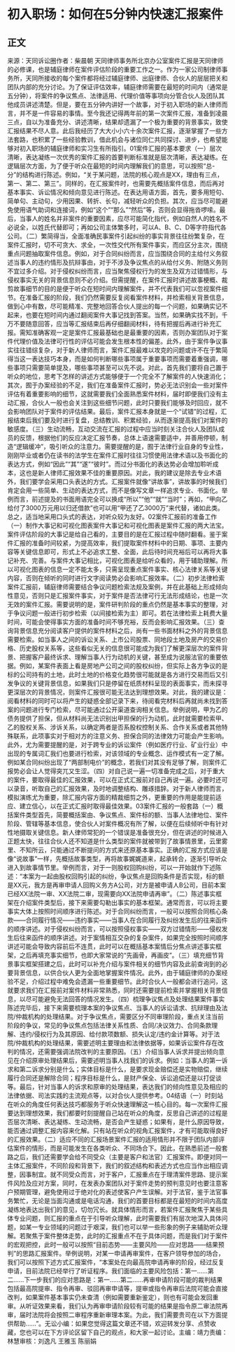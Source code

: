 # 初入职场：如何在5分钟内快速汇报案件
## 正文
来源：天同诉讼圈作者：柴晨朝 天同律师事务所北京办公室案件汇报是天同律师的必修课，也是辅庭律师在案件评估阶段的重要工作之一。作为一家公司制律师事务所，天同所接收的每个案件都将经过辅庭律师、出庭律师、合伙人的层层把关和团队内部的充分讨论。为了保证评估效率，辅庭律师需要在最短的时间内（通常是五分钟），将案件的争议焦点、法律适用、代理价值等事项向分管合伙人及团队其他成员讲述清楚。但是，要在五分钟内讲好一个故事，对于初入职场的新人律师而言，并不是一件容易的事情。至今我还记得两年前的第一次案件汇报，准备到凌晨三点，自以为准备充分、讲述清晰，结果却遗漏了一个极为重要的背景事实，致使汇报结果不尽人意。此后我经历了大大小小六十余次案件汇报，逐渐掌握了一些方法套路，也积累了一些经验教训，借此机会与诸位同仁共同探讨、进步，也希望能够对初入职场的辅庭律师和实习生有所指引。01案件汇报的基本要求（一）层次清晰，表达凝练一次优秀的案件汇报的首要判断标准就是层次清晰，表达凝练。在逻辑层次方面，为了便于听众在最短的时间内理解我们的意思，可以按照“总-分”的结构进行陈述。例如，“关于某问题，法院的核心观点是XX，理由有三点，第一、第二、第三”。同样的，在汇报案件时，也需要先概括案件信息，而后再对基本事实、诉讼情况和倾向意见进行陈述。在表达用语方面，首先，要多用短句、简单句、主动句，少用因果、转折、长句，减轻听众的负担。其次，应当尽可能避免使用语气助词和连接词，例如“这个”“那么”“然后”等，否则会显得拖沓啰嗦。最后，当事人的姓名并非案件的重要因素，应尽可能简化指代，例如自然人的姓名不必说全，以姓氏代替即可；再如公司主体繁多时，可以A、B、C、D等字符指代各公司。（二）繁简得当，全面准确民事案件引起纠纷的事实背景往往纷繁复杂，在案件汇报时，切不可贪大、求全，一次性交代所有案件事实，而应区分主次，围绕重点问题抽取案件信息。例如，对于合同纠纷而言，应当围绕合同的主给付义务叙述当事人的违约情形及抗辩事由，对于不涉及争议焦点的从给付义务、附随义务则不宜过多介绍。对于侵权纠纷而言，应当聚焦侵权行为的发生及双方过错情形，与侵权事实无关的背景信息则不必介绍。但需提醒，在案件汇报时讲述故事梗概、裁剪故事细节的目的是便于听众在短时间内理解案件，并不代表我们可以忽视案件细节。在准备汇报的阶段，我们仍然需要反复阅看案件材料，并检索相关背景信息，做到心中有数，尽可能精准、完整地回答合伙人提出的每一个问题，如果确实记不起来，也要在短时间内通过翻阅案件大事记找到答案。当然，如果确实找不到，千万不要随意回答，应当等汇报结束后再仔细翻阅材料，待有把握后再进行补充汇报。需知准确客观一定是案件汇报最基础也是最重要的因素，否则办案团队对于案件代理价值及法律可行性的评估可能会发生根本性的偏差。此外，由于案件争议事实往往错综复杂，对于新人律师而言，案件汇报最难以攻克的问题或许不在于繁简得当这一表达技巧本身，而是如何判断哪些事项属于重要事项而需要着重强调，哪些事项只需要简单提及，哪些事项甚至可以先不说。对此，首先我们要将自己置于听众的地位，思考下怎样的讲述方式能够便于一个完全不了解案件的人快速消化；其次，囿于办案经验的不足，我们在准备案件汇报时，势必无法识别会一些对案件评估有着重要影响的细节，这就需要我们全面熟悉案件材料，届时即便我们没有主动汇报，合伙人一般也会关注到这些细节问题，此时只要我们能够及时回应，就不会影响团队对于案件的评估结果。最后，案件汇报本身就是一个“试错”的过程，汇报结束后我们要及时进行复盘，总结教训、积累经验，从而逐渐提高我们对案件的敏感度。（三）生动流畅，互动交流在汇报的过程中应当时刻关注合伙人及团队成员的反馈，根据他们的反应决定汇报节奏，总体上语速需要适中，并善用停顿，制造“逻辑缓冲”，吸引听众的注意力。需要提醒的是，囿于法律行业自身的专业性，刚刚毕业或者仍在读书的法学生在案件汇报时往往习惯使用法律术语以及书面化的表达方式，例如“因此”“其”“遂”“彼时”。而过分书面化的表达势必会增加聆听成本，这也是新人律师汇报效果不佳的重要原因。对此，我的建议是除去专业术语外，我们要学会采用口头表达的方式。汇报案件就像“讲故事”，讲故事的时候我们肯定会用一些简单、生动的表达方式，而不是像写文章一样追求专业、书面化。举例而言，前述提及的书面用语完全可以换成“所以”“他”“就”“当时”；再如，“甲向乙给付了3000万元用以归还借款”也可以用“甲还了乙3000万”来代替，诸如此类。总之，适当地采用口头式的表达，对听众较为友好。02案件汇报前的准备工作（一）制作大事记和可视化图表案件大事记和可视化图表是案件汇报的两大法宝。案件评估阶段的大事记是给自己看的，主要目的是在汇报过程中随时翻看。鉴于案件汇报的准备时间较紧，为提高效率，我们提取案件材料中的日期、事项、主要内容等关键信息即可，形式上不必追求工整、全面，此后待时间充裕后可以再将大事记补充、完善。与案件大事记相比，可视化图表是给听众看的，用于辅助理解。所以可视化图表的信息一定不能太多，只需呈现重点案件事实、核心法律关系等关键内容，否则在倾听的同时进行文字阅读势必会影响汇报效率。（二）初步法律检索案件汇报前，辅庭律师需要结合争议问题检索法规及案例，并在此基础上形成倾向性意见，否则只是汇报案件事实，对于案件是否法律可行无法形成结论，也是一次无效的案件汇报。需要说明的是，案件研判阶段的重点仍然是基本事实的整理，对于争议问题一般进行初步检索（以间接检索为主）即可。若在法律检索上耗费大量时间，可能会使得事实方面的准备时间不够充裕，反而会影响汇报效果。（三）查询背景信息充分阅读客户提供的案件材料之后，尚有一些书面材料之外的背景信息需要检索。如当事人之间的诉讼关系、上市公司股票、同地段土地及房产的交易价格、历史股权关系等，这些看似无关的信息很可能成为我们了解更深层次的案件背景、把握客户最终诉求、理解当事人行为动机的关键，甚至成为说服法官的重要依据。例如，某案件表面上看是房地产公司之间的股权纠纷，但实际上各方争议的是标的公司持有的土地，此时土地的价格变化趋势很可能就是各方进行交易而后又引发争议的关键背景信息，如果我们只是停留在纸质材料呈现的表面事实，而未探寻更深层次的背景情况，则案件汇报很可能无法达到理想效果。对此，我的建议是：阅看材料的同时可以将产生的疑惑全部记录下来，待阅看完材料后再就尚未找到答案的问题进行专门检索，尽可能通过公开渠道查询相关信息。举例说明，甲为乙的债务提供了担保，但从材料尚无法识别出甲担保的行为动机，此时就需要检索甲、乙的股权关系、涉诉关系，以确定两者是否系股权控制关系、合作关系或者其他特殊联系，此项事实对于相对方的注意义务、担保合同的法律效力可能会产生影响。此外，尤为需要提醒的是，对于跨专业的诉讼案件（例如医疗行业、矿业行业）中出现的专属词汇我们也要进行检索，对该领域的专业概念、运作模式有一定了解。例如某合同纠纷出现了“两部制电价”的概念，若我们对其没有足够了解，则案件汇报势必会让人觉得突兀又生涩。（四）对自己说一遍一切准备完成之后，对于重大的案件，要取得最佳的汇报效果，可以在正式汇报前对自己再说一遍。必要时还可以录音，听取自己的汇报效果，及时地调整结构、雕琢措辞。对于新人律师而言，模拟演练尤为重要，除汇报内容方面的精裁细剪之外，更重要的作用是能提前适应、建立信心，以在正式汇报时取得最佳效果。03案件汇报的一般套路（一）概括案件类型首先，简要概括案由、争议焦点、案件标的额、当事人法律地位、案件阶段、管辖等基本信息，使合伙人对案件概况有所了解，以便在后续倾听中有针对性地摄取关键信息。新人律师常犯的一个错误是准备很充分，但在讲述的时候进入正题太快，往往合伙人还不知道是什么类型的案件就被带到了故事情景里，云里雾里、不知所云，只能通过不断提问的方式来还原基本事实。正确的汇报方式应该是像“说故事”一样，先概括故事类型，再将故事娓娓道来，起承转合，逐渐引导听众进入到故事情节里。举例而言，对于一则股权回购纠纷，可以一开始就作下述陈述：“本案为一起由股权回购引起的纠纷，争议焦点是回购条件是否实现，标的额是XX元，我方是再审申请人回购义务方A公司，对方是被申请人B公司，目前本案已经XX法院一审、XX法院二审，现需要向XX法院申请再审”。（二）陈述事实框架在介绍案件类型后，接下来需要勾勒出事实的基本框架。通常而言，可以将主要事实大体上按照时间顺序进行陈述。对于合同纠纷而言，一般可以按照合同核心条款——合同履行情况——违约事实——当事人在合同履行及纠纷发生后的往来函件的顺序讲述。对于侵权纠纷而言，可以按照侵权事实——双方过错情形——侵权发生后往来函件的顺序讲述。对于案情相互交杂的复杂案件，如果完全按照时间顺序讲述可能会导致内容前后不连贯，此时可以在概括基本案情后分焦点讲述事实框架，之后再填充事实细节，也即大家常说的“先画骨，再画皮”。（三）填充细节背景事实框架搭建之后，此时可以补充介绍与案件相关的细节内容及此前查询到的必要背景信息，以供合伙人更为全面地掌握案件情况。此外，由于辅庭律师的办案经验不足，介绍过程中难免会遗漏一些重要细节。此时合伙人一般都会进行追问，这就要求我们在汇报前对案件材料非常熟悉，同时还需要提前检索并掌握相关背景信息，以尽可能避免无法回答的情况发生。（四）梳理争议焦点及处理结果案件事实陈述完毕后，接下来需要梳理本案的争议焦点、当事人的诉讼请求、抗辩理由及法院/仲裁机构的处理结果。对于争议焦点，需要区分不同审理阶段，重点关注当前阶段的争议，常见的争议焦点包括法律关系性质、合同/决议效力、合同条款理解、违约/侵权行为及其原因、给付款项数额、损失认定/违约金计算等。对于法院/仲裁机构的处理结果，需要述明主要理由和法律依据等，如果诉讼案件存在改判的情况，还需要强调法院改判的主要原因。（五）介绍当事人诉求并提出倾向意见在介绍原审处理结果后，需要述明当事人找我们的诉求。例如：当事人的第一诉求和第二诉求分别是什么；实体目标是什么，是要求现金赔偿还是实物赔偿，继续履行合同还是解除合同；程序目标是什么，是财产保全、诉讼追偿还是以打促谈等。最后，针对当事人的诉求和原审的处理结果，表达我们的倾向性意见及相应的法律依据、司法实践的主流观点等，以对合伙人提供参考。04结语（一）时刻站在听众的角度任何表达技巧都服务于听众快速理解这一核心目的。每一次案件汇报要达到理想效果，我们都要时刻提醒自己站在听众的角度，反思自己讲述的过程是否层次清晰、表达凝练、生动流畅，是否会产生疑惑；如果有，是什么原因导致，能否通过调整汇报内容来化解。只有站在听众的视角汇报案件，才有可能取得良好的汇报效果。（二）适应不同的汇报场景案件汇报的适用情形并不限于团队内部评估案件的情形，而是可能发生在各类听众、不同场合下。因此，在熟悉前述一般套路之后，我们还需要学会给不同受众（主要是客户和法官）汇报案件。即便对同一主体汇报案件，不同阶段和背景下，我们的叙述结构和表述方式也应当作出相应调整，因事制宜。就不同受众而言，对于客户，汇报重点在于理清案件思路、提示案件风险及应对方案，同时，在发表办案团队对于案件走势的预判意见时也要注意客户预期管理，避免使用过于绝对化的表述使客户产生误解。对于法官，鉴于法官事务繁忙，无论是当面沟通或是电话沟通，我们的首要目标都是在最短的时间内高度凝练地表达出我们的意见，切勿冗长。就具体情形而言，若案件汇报聚焦于某些具体专业问题，则汇报的重点在于引导听众理解，此时需要我们有层次地深入具体问题，如某一专业领域的问题过于艰深，我们也可以举一些形象的例子来辅助听众理解。若聚焦于案件整体走势，此时的汇报重点不在于具体问题，而是我们对于案件的宏观把控，此时一般可以按照“目前态势——主要风险——应对思路——结果预判”的思路汇报案件。举例说明，对某一申请再审案件，在客户领导参加的场合，我们可以按照下述方式汇报案件，“本案处在向最高院申请再审的阶段，经过反复申请，目前法院已经举行了听证程序。我们面临的主要风险包括：第一……第二……下一步我们的应对思路是：第一……第二……再审申请阶段可能的裁判结果包括最高院提审、指令再审、驳回再审申请等，提审或指令再审后法院可能会直接改判，如果案件基本事实仍未查清（例如需要重新鉴定），则也有可能会发回重审。从听证效果来看，我们认为再审申请阶段较有可能的结果是指令原二审法院再审，届时法院将会按照二审程序重新审理本案。为此，我们需要贵司在以下方面提供帮助……”。无讼小编：如果您觉得这篇文章还不错，欢迎转发分享、点赞收藏，您也可以在下方评论区留下自己的观点，和大家一起讨论。主编：靖力责编：林慧审核：刘逸凡 王雅玉 陈丽娟 